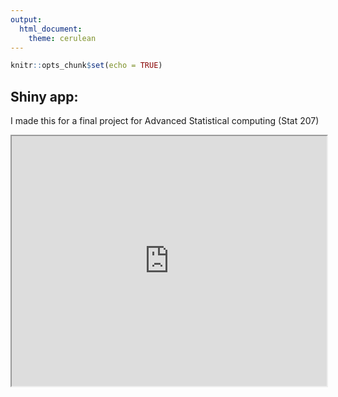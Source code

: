 ```yaml
---
output: 
  html_document:
    theme: cerulean
---
```


```r
knitr::opts_chunk$set(echo = TRUE)
```

## Shiny app:

I made this for a final project for Advanced Statistical computing (Stat 207) 


<iframe src="https://julia-lee.shinyapps.io/Pi_app/" width="100%" height="400px"></iframe>
